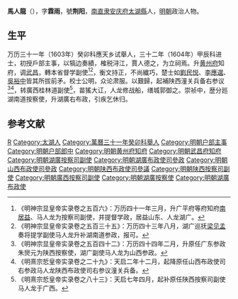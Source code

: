 '''馬人龍'''（{{bd|？||？|catIdx=}}），字'''霖雨'''，號'''荆阳'''，[[南直隶|南直隶]][[安庆府|安庆府]][[太湖縣|太湖縣]]人，[[明朝|明朝]]政治人物。

== 生平 ==
万历三十一年（1603年）癸卯科應天乡试舉人，三十二年（1604年）甲辰科进士，初授戶部主事，以犒边奏績，榷税浔江，賈人德之，为立祠焉。升[[黄州府|黄州府]]知府，调[[武昌|武昌]]，轉本省督学副使<ref>《明神宗显皇帝实录卷之五百六》：万历四十一年三月，升广平府等府知府[[南居益|南居益]]、马人龙为按察司副使，并提督学政，居益山东、人龙湖广。</ref><ref>《明神宗显皇帝实录卷之五百三十五》：万历四十三年八月，湖广巡抚[[梁见孟|梁见孟]]奏将提学副使马人龙升补湖南道参政，报可。</ref>，衡文持正，不尚纎巧，楚士如[[劉民悦|劉民悦]]、[[李應選|李應選]]、[[吳裕中|吳裕中]]皆其所拔前矛。校士公明，众论肃服。以艱歸，起補陕西潼关兵备右参议<ref>《明神宗显皇帝实录卷之五百四十二》：万历四十四年二月，升原任广东参政朱爕元为陕西按察使，湖广副使马人龙为山西参政。</ref><ref>《明熹宗悊皇帝实录卷之二十九》：天启二年十二月，起降原任山西布政使司右参政马人龙陕西布政使司右参议潼关兵备。</ref>，转廣西桂林道副使<ref>《明熹宗悊皇帝实录卷之八十三》：天启七年四月，起补原任陕西按察司副使马人龙于广西。</ref>，苗猺大讧，人龙修战船，缮城郭御之。崇祯中，歴分廵湖南道按察使，升湖廣右布政，引疾乞休归。

==参考文献==
{{reflist}}

{{萬曆三十二年甲辰科殿試金榜}}

{{Authority control}}

{{DEFAULTSORT:}}
[[Category:马姓|R]]
[[Category:太湖人|Category:太湖人]]
[[Category:萬曆三十一年癸卯科舉人|Category:萬曆三十一年癸卯科舉人]]
[[Category:明朝户部主事|Category:明朝户部主事]]
[[Category:明朝户部郎中|Category:明朝户部郎中]]
[[Category:明朝黄州府知府|Category:明朝黄州府知府]]
[[Category:明朝武昌府知府|Category:明朝武昌府知府]]
[[Category:明朝湖廣按察司副使|Category:明朝湖廣按察司副使]]
[[Category:明朝湖廣布政使司參政|Category:明朝湖廣布政使司參政]]
[[Category:明朝山西布政使司參政|Category:明朝山西布政使司參政]]
[[Category:明朝陕西布政使司參議|Category:明朝陕西布政使司參議]]
[[Category:明朝陕西按察司副使|Category:明朝陕西按察司副使]]
[[Category:明朝廣西按察司副使|Category:明朝廣西按察司副使]]
[[Category:明朝湖廣按察使|Category:明朝湖廣按察使]]
[[Category:明朝湖廣布政使|Category:明朝湖廣布政使]]